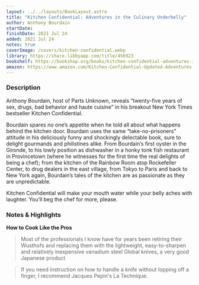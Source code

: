 ```yaml
---
layout: ../../layouts/BookLayout.astro
title: "Kitchen Confidential: Adventures in the Culinary Underbelly"
author: Anthony Bourdain
startDate:
finishDate: 2021 Jul 24
added: 2021 Jul 24
notes: true
coverImage: /covers/kitchen-confidential.webp
library: https://share.libbyapp.com/title/456923
bookshelf: https://bookshop.org/books/kitchen-confidential-adventures-in-the-culinary-underbelly-9780060899226/9780060899226
amazon: https://www.amazon.com/Kitchen-Confidential-Updated-Adventures-Underbelly/dp/0060899220/
---
```


<ReadingTime
  startDate  = {frontmatter.startDate}
  finishDate = {frontmatter.finishDate}
/>

### Description
Anthony Bourdain, host of Parts Unknown, reveals “twenty-five years of sex, drugs, bad behavior and haute cuisine” in his breakout New York Times bestseller Kitchen Confidential.

Bourdain spares no one’s appetite when he told all about what happens behind the kitchen door. Bourdain uses the same “take-no-prisoners” attitude in his deliciously funny and shockingly delectable book, sure to delight gourmands and philistines alike. From Bourdain’s first oyster in the Gironde, to his lowly position as dishwasher in a honky tonk fish restaurant in Provincetown (where he witnesses for the first time the real delights of being a chef); from the kitchen of the Rainbow Room atop Rockefeller Center, to drug dealers in the east village, from Tokyo to Paris and back to New York again, Bourdain’s tales of the kitchen are as passionate as they are unpredictable.

Kitchen Confidential will make your mouth water while your belly aches with laughter. You’ll beg the chef for more, please.

### Notes & Highlights
**How to Cook Like the Pros**
> Most of the professionals I know have for years been retiring their Wusthofs and replacing them with the lightweight, easy-to-sharpen and relatively inexpensive vanadium steel Global knives, a very good Japanese product

> If you need instruction on how to handle a knife without lopping off a finger, I recommend Jacques Pepin's La Technique.

<BuyBook
  library   = {frontmatter.library}
  bookshelf = {frontmatter.bookshelf}
  amazon    = {frontmatter.amazon}
/>
